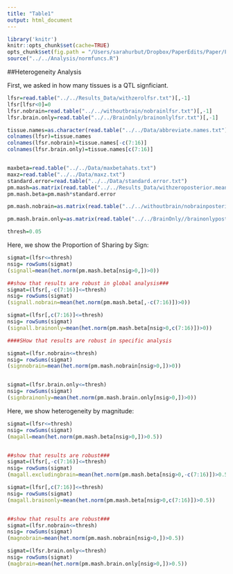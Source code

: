 ```yaml
---
title: "Table1"
output: html_document
---
```



```r
library('knitr')
knitr::opts_chunk$set(cache=TRUE)
opts_chunk$set(fig.path = "/Users/sarahurbut/Dropbox/PaperEdits/Paper/Figures/") 
source("../../Analysis/normfuncs.R")
```

##Heterogeneity Analysis

First, we asked in how many tissues is a QTL signficiant. 
```r

lfsr=read.table("../../Results_Data/withzerolfsr.txt")[,-1]
lfsr[lfsr<0]=0
lfsr.nobrain=read.table("../../withoutbrain/nobrainlfsr.txt")[,-1]
lfsr.brain.only=read.table("../../BrainOnly/brainonlylfsr.txt")[,-1]

tissue.names=as.character(read.table("../../Data/abbreviate.names.txt")[,2])
colnames(lfsr)=tissue.names
colnames(lfsr.nobrain)=tissue.names[-c(7:16)]
colnames(lfsr.brain.only)=tissue.names[c(7:16)]


maxbeta=read.table("../../Data/maxbetahats.txt")
maxz=read.table("../../Data/maxz.txt")
standard.error=read.table("../../Data/standard.error.txt")
pm.mash=as.matrix(read.table("../../Results_Data/withzeroposterior.means.txt")[,-1])
pm.mash.beta=pm.mash*standard.error

pm.mash.nobrain=as.matrix(read.table("../../withoutbrain/nobrainposterior.means.txt")[,-1])*standard.error[,-c(7:16)]

pm.mash.brain.only=as.matrix(read.table("../../BrainOnly//brainonlyposterior.means.txt")[,-1])*standard.error[,c(7:16)]

thresh=0.05
```

Here, we show the Proportion of Sharing by Sign:

```r
sigmat=(lfsr<=thresh)
nsig= rowSums(sigmat)
(signall=mean(het.norm(pm.mash.beta[nsig>0,])>0))

##show that results are robust in global analysis###
sigmat=(lfsr[,-c(7:16)]<=thresh)
nsig= rowSums(sigmat)
(signall.nobrain=mean(het.norm(pm.mash.beta[,-c(7:16)])>0))

sigmat=(lfsr[,c(7:16)]<=thresh)
nsig= rowSums(sigmat)
(signall.brainonly=mean(het.norm(pm.mash.beta[nsig>0,c(7:16)])>0))

####SHow that results are robust in specific analysis

sigmat=(lfsr.nobrain<=thresh)
nsig= rowSums(sigmat)
(signnobrain=mean(het.norm(pm.mash.nobrain[nsig>0,])>0))


sigmat=(lfsr.brain.only<=thresh)
nsig= rowSums(sigmat)
(signbrainonly=mean(het.norm(pm.mash.brain.only[nsig>0,])>0))
```

Here, we show heterogeneity by magnitude:

```r

sigmat=(lfsr<=thresh)
nsig= rowSums(sigmat)
(magall=mean(het.norm(pm.mash.beta[nsig>0,])>0.5))


##show that results are robust###
sigmat=(lfsr[,-c(7:16)]<=thresh)
nsig= rowSums(sigmat)
(magall.excludingbrain=mean(het.norm(pm.mash.beta[nsig>0,-c(7:16)])>0.5))

sigmat=(lfsr[,c(7:16)]<=thresh)
nsig= rowSums(sigmat)
(magall.brainonly=mean(het.norm(pm.mash.beta[nsig>0,c(7:16)])>0.5))


##show that results are robust###
sigmat=(lfsr.nobrain<=thresh)
nsig= rowSums(sigmat)
(magnobrain=mean(het.norm(pm.mash.nobrain[nsig>0,])>0.5))

sigmat=(lfsr.brain.only<=thresh)
nsig= rowSums(sigmat)
(magbrain=mean(het.norm(pm.mash.brain.only[nsig>0,])>0.5))
```